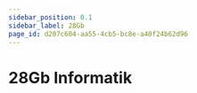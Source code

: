 ```yaml
---
sidebar_position: 0.1
sidebar_label: 28Gb
page_id: d207c604-aa55-4cb5-bc8e-a40f24b62d96
---
```




# 28Gb Informatik


<Tabs queryString="semester">
    <TabItem label="Semester 3" value="s3" default>
        <TabItem label="Doppellektion">
            <SemesterTable
                header={['Datum', 'Thema', 'Inhalt']}
                compact
                selectable
                rows={hs2025}
                order={SortTimeTableByDate()}
            />
        </TabItem>
    </TabItem>
    <TabItem label="Semester 2" value="s2">
        <TabItem label="Doppellektion">
            <SemesterTable
                header={['Datum', 'Thema', 'Inhalt']}
                compact
                selectable
                rows={fs2025}
                order={SortTimeTableByDate()}
            />
        </TabItem>
    </TabItem>
    <TabItem label="Semester 1" value="s1">
        <Tabs>
            <TabItem label="Einzellektion" value="gym1-hs-theorie">
                <SemesterTable
                    header={['Datum', 'Thema', 'Inhalt']}
                    compact
                    selectable
                    rows={hs2024}
                    order={SortTimeTableByDate()}
                />
            </TabItem>
            <TabItem label="Praktikum" value="gym1-hs-praktikum">
                <SemesterTable
                    header={['Datum', 'Halbklasse', 'Thema', 'Inhalt']}
                    compact
                    selectable
                    rows={hk2024}
                    order={SortTimeTableByDate()}
                />
            </TabItem>
        </Tabs>
    </TabItem>
</Tabs>

<Directory name="Notizen" id="b2ace971-e9ba-43dd-9190-2955fb7f89ca" />
